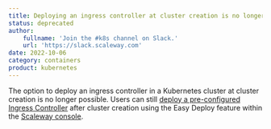 ```yaml
---
title: Deploying an ingress controller at cluster creation is no longer possible
status: deprecated
author:
    fullname: 'Join the #k8s channel on Slack.'
    url: 'https://slack.scaleway.com'
date: 2022-10-06
category: containers
product: kubernetes
---
```


The option to deploy an ingress controller in a Kubernetes cluster at cluster creation is no longer possible. Users can still [deploy a pre-configured Ingress Controller](/containers/kubernetes/how-to/deploy-ingress-controller/) after cluster creation using the Easy Deploy feature within the [Scaleway console](https://console.scaleway.com/).